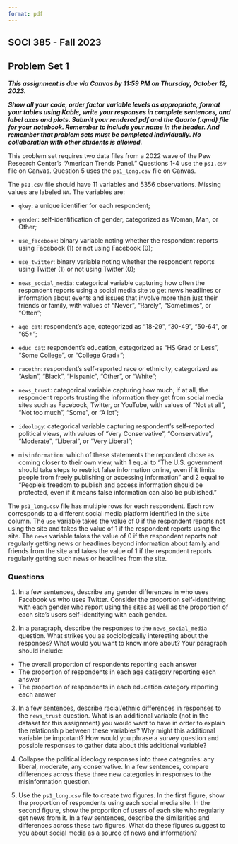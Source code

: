```yaml
---
format: pdf
---
```


## SOCI 385 - Fall 2023
## Problem Set 1

***This assignment is due via Canvas by 11:59 PM on Thursday, October 12, 2023.***

  ***Show all your code, order factor variable levels as appropriate, format your tables using Kable, write your responses in complete sentences, and label axes and plots. Submit your rendered pdf and the Quarto (.qmd) file for your notebook. Remember to include your name in the header. And remember that problem sets must be completed individually. No collaboration with other students is allowed.***

This problem set requires two data files from a 2022 wave of the Pew Research Center's "American Trends Panel." Questions 1-4 use the `ps1.csv` file on Canvas. Question 5 uses the `ps1_long.csv` file on Canvas.

The `ps1.csv` file should have 11 variables and 5356 observations. Missing values are labeled `NA`. The variables are:

- `qkey`: a unique identifier for each respondent;

- `gender`: self-identification of gender, categorized as Woman, Man, or Other;

- `use_facebook`: binary variable noting whether the respondent reports using Facebook (1) or not using Facebook (0);

- `use_twitter`: binary variable noting whether the respondent reports using Twitter (1) or not using Twitter (0);

- `news_social_media`: categorical variable capturing how often the respondent reports using a social media site to get news headlines or information about events and issues that involve more than just their friends or family, with values of "Never", "Rarely", "Sometimes", or "Often";

- `age_cat`: respondent's age, categorized as "18-29", "30-49", "50-64", or "65+";

- `educ_cat`: respondent's education, categorized as "HS Grad or Less", "Some College", or "College Grad+";

- `racethn`: respondent's self-reported race or ethnicity, categorized as "Asian", "Black", "Hispanic", "Other", or "White";

- `news_trust`: categorical variable capturing how much, if at all, the respondent reports trusting the information they get from social media sites such as Facebook, Twitter, or YouTube, with values of "Not at all", "Not too much", "Some", or "A lot";

- `ideology`: categorical variable capturing respondent's self-reported political views, with values of "Very Conservative", "Conservative", "Moderate", "Liberal", or "Very Liberal";

- `misinformation`: which of these statements the repondent chose as coming closer to their own view, with 1 equal to "The U.S. government should take steps to restrict false information online, even if it limits people from freely publishing or accessing information" and 2 equal to "People's freedom to publish and access information should be protected, even if it means false information can also be published."  

The `ps1_long.csv` file has multiple rows for each respondent. Each row corresponds to a different social media platform identified in the `site` column. The `use` variable takes the value of 0 if the respondent reports not using the site and takes the value of 1 if the respondent reports using the site. The `news` variable takes the value of 0 if the respondent reports not regularly getting news or headlines beyond information about family and friends from the site and takes the value of 1 if the respondent reports regularly getting such news or headlines from the site.

### Questions

1. In a few sentences, describe any gender differences in who uses Facebook vs who uses Twitter. Consider the proportion self-identifying with each gender who report using the sites as well as the proportion of each site's users self-identifying with each gender.

2. In a paragraph, describe the responses to the `news_social_media` question. What strikes you as sociologically interesting about the responses? What would you want to know more about? Your paragraph should include:

- The overall proportion of respondents reporting each answer
- The proportion of respondents in each age category reporting each answer
- The proportion of respondents in each education category reporting each answer

3. In a few sentences, describe racial/ethnic differences in responses to the `news_trust` question. What is an additional variable (not in the dataset for this assignment) you would want to have in order to explain the relationship between these variables? Why might this additional variable be important? How would you phrase a survey question and possible responses to gather data about this additional variable?

4. Collapse the political ideology responses into three categories: any liberal, moderate, any conservative. In a few sentences, compare differences across these three new categories in responses to the misinformation question.

5. Use the `ps1_long.csv` file to create two figures. In the first figure, show the proportion of respondents using each social media site. In the second figure, show the proportion of users of each site who regularly get news from it. In a few sentences, describe the similarities and differences across these two figures. What do these figures suggest to you about social media as a source of news and information?